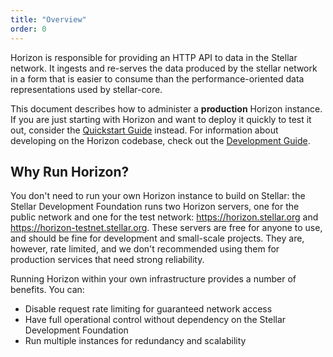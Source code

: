 ```yaml
---
title: "Overview"
order: 0
---
```



Horizon is responsible for providing an HTTP API to data in the Stellar network. It ingests and re-serves the data produced by the stellar network in a form that is easier to consume than the performance-oriented data representations used by stellar-core.

This document describes how to administer a **production** Horizon instance. If you are just starting with Horizon and want to deploy it quickly to test it out, consider the [Quickstart Guide](quickstart.md) instead. For information about developing on the Horizon codebase, check out the [Development Guide](developing.md).

## Why Run Horizon?

You don't need to run your own Horizon instance to build on Stellar: the Stellar Development Foundation runs two Horizon servers, one for the public network and one for the test network: https://horizon.stellar.org and https://horizon-testnet.stellar.org.  These servers are free for anyone to use, and should be fine for development and small-scale projects.  They are, however, rate limited, and we don't recommended using them for production services that need strong reliability.  

Running Horizon within your own infrastructure provides a number of benefits.  You can:

  - Disable request rate limiting for guaranteed network access
  - Have full operational control without dependency on the Stellar Development Foundation
  - Run multiple instances for redundancy and scalability
